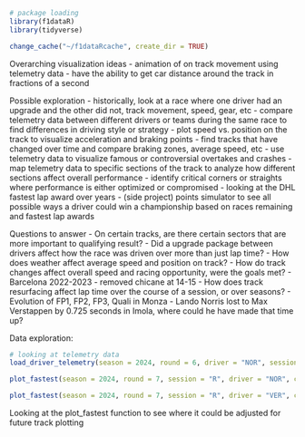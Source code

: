 ```r
# package loading
library(f1dataR)
library(tidyverse)
```

```r
change_cache("~/f1dataRcache", create_dir = TRUE)
```


Overarching visualization ideas
  - animation of on track movement using telemetry data
  - have the ability to get car distance around the track in fractions of a second\
  

Possible exploration
  - historically, look at a race where one driver had an upgrade and the other did not, track movement, speed, gear, etc
  - compare telemetry data between different drivers or teams during the same race to find differences in driving style or strategy
  - plot speed vs. position on the track to visualize acceleration and braking points
  - find tracks that have changed over time and compare braking zones, average speed, etc
  - use telemetry data to visualize famous or controversial overtakes and crashes
  - map telemetry data to specific sections of the track to analyze how different sections affect overall performance
  - identify critical corners or straights where performance is either optimized or compromised
  - looking at the DHL fastest lap award over years
  - (side project) points simulator to see all possible ways a driver could win a championship based on races remaining and fastest lap awards
  
  
Questions to answer
  - On certain tracks, are there certain sectors that are more important to qualifying result?
  - Did a upgrade package between drivers affect how the race was driven over more than just lap time?
  - How does weather affect average speed and position on track?
  - How do track changes affect overall speed and racing opportunity, were the goals met?
    - Barcelona 2022-2023 - removed chicane at 14-15
  - How does track resurfacing affect lap time over the course of a session, or over seasons?
    - Evolution of FP1, FP2, FP3, Quali in Monza
  - Lando Norris lost to Max Verstappen by 0.725 seconds in Imola, where could he have made that time up?
  

Data exploration:

```r
# looking at telemetry data
load_driver_telemetry(season = 2024, round = 6, driver = "NOR", session = "Q")
```

```r
plot_fastest(season = 2024, round = 7, session = "R", driver = "NOR", color = "gear")
```

```r
plot_fastest(season = 2024, round = 7, session = "R", driver = "VER", color = "gear")
```

Looking at the plot_fastest function to see where it could be adjusted for future track plotting


